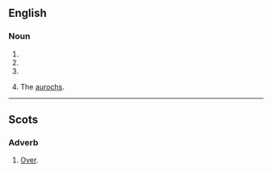 ==English==

===Noun===
{{en-noun}}

# {{obsolete form of|hour|lang=en}}
# {{obsolete form of|oar|lang=en}}
# {{obsolete form of|ore|lang=en}}
# {{label|en|obsolete}} The [[aurochs]].

----

==Scots==

===Adverb===
{{sco-adv}}

# [[over|Over]].